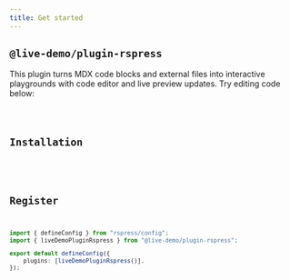 ```yaml
---
title: Get started
---
```


## `@live-demo/plugin-rspress`

This plugin turns MDX code blocks and external files into interactive playgrounds with code editor and live preview updates. Try editing code below:

<code src="./external/snippets/basic/Basic" />

## Installation


<PackageManagerTabs command="install @live-demo/core @live-demo/plugin-rspress -D" />

## Register

```ts title='rspress.config.ts'
import { defineConfig } from "rspress/config";
import { liveDemoPluginRspress } from "@live-demo/plugin-rspress";

export default defineConfig({
	plugins: [liveDemoPluginRspress()],
});
```
